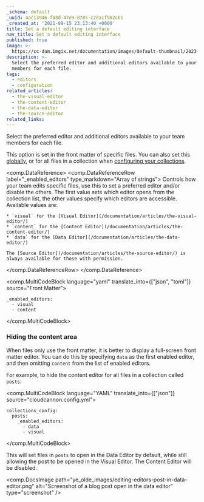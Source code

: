 ```yaml
---
_schema: default
_uuid: 4ac13946-f88d-47e9-8705-c2ea1f982cb1
_created_at: '2021-09-15 23:13:40 +0000'
title: Set a default editing interface
nav_title: Set a default editing interface
published: true
image: >-
  https://cc-dam.imgix.net/documentation/images/default-thumbnail/2023-Q4/CloudCannon-Documentation-Thumbnail.png
description: >-
  Select the preferred editor and additional editors available to your team
  members for each file.
tags:
  - editors
  - configuration
related_articles:
  - the-visual-editor
  - the-content-editor
  - the-data-editor
  - the-source-editor
related_links:
---
```

Select the preferred editor and additional editors available to your team members for each file.

This option is set in the front matter of specific files. You can also set this [globally](/documentation/articles/introduction-to-editing/), or for all files in a collection when [configuring your collections](/documentation/articles/configure-your-collections/).

<comp.DataReference>
  <comp.DataReferenceRow label="_enabled_editors" type_markdown="Array of strings">
    Controls how your team edits specific files, use this to set a preferred editor and/or disable the others. The first value sets which editor opens from the collection list, the other values specify which editors are accessible. Available values are:

    * `visual` for the [Visual Editor](/documentation/articles/the-visual-editor/)
    * `content` for the [Content Editor](/documentation/articles/the-content-editor/)
    * `data` for the [Data Editor](/documentation/articles/the-data-editor/)

    The [Source Editor](/documentation/articles/the-source-editor/) is always available for those with permission.
  </comp.DataReferenceRow>
</comp.DataReference>

<comp.MultiCodeBlock language="yaml" translate_into={["json", "toml"]} source="Front Matter">
```
_enabled_editors:
  - visual
  - content
```
</comp.MultiCodeBlock>

### Hiding the content area
When files only use the front matter, it is better to display a full-screen front matter editor. You can do this by specifying `data` as the first enabled editor, and then omitting `content` from the list of enabled editors.

For example, to hide the content editor for all files in a collection called `posts`\:

<comp.MultiCodeBlock language="YAML" translate_into={["json"]} source="cloudcannon.config.yml">
```
collections_config:
  posts:
    _enabled_editors:
      - data
      - visual
```
</comp.MultiCodeBlock>

This will set files in `posts` to open in the Data Editor by default, while still allowing the post to be opened in the Visual Editor. The Content Editor will be disabled.

<comp.DocsImage path="ye_olde_images/editing-editors-post-in-data-editor.png" alt="Screenshot of a blog post open in the data editor" type="screenshot" />

